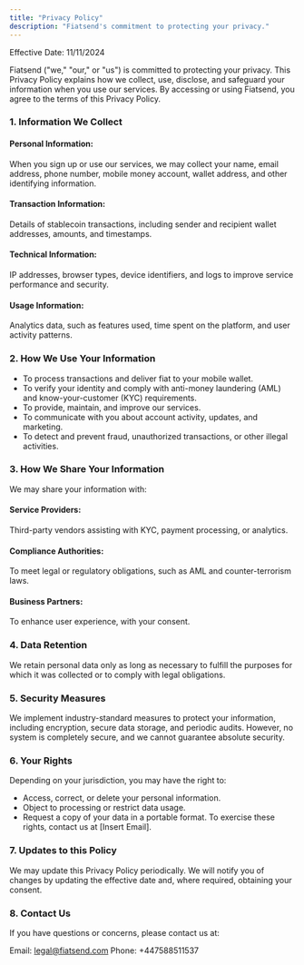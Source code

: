 ```yaml
---
title: "Privacy Policy"
description: "Fiatsend's commitment to protecting your privacy."
---
```


Effective Date: 11/11/2024

Fiatsend ("we," "our," or "us") is committed to protecting your privacy. This Privacy Policy explains how we collect, use, disclose, and safeguard your information when you use our services. By accessing or using Fiatsend, you agree to the terms of this Privacy Policy.

### 1. Information We Collect

#### Personal Information:

When you sign up or use our services, we may collect your name, email address, phone number, mobile money account, wallet address, and other identifying information.

#### Transaction Information:

Details of stablecoin transactions, including sender and recipient wallet addresses, amounts, and timestamps.

#### Technical Information:

IP addresses, browser types, device identifiers, and logs to improve service performance and security.

#### Usage Information:

Analytics data, such as features used, time spent on the platform, and user activity patterns.

### 2. How We Use Your Information

- To process transactions and deliver fiat to your mobile wallet.
- To verify your identity and comply with anti-money laundering (AML) and know-your-customer (KYC) requirements.
- To provide, maintain, and improve our services.
- To communicate with you about account activity, updates, and marketing.
- To detect and prevent fraud, unauthorized transactions, or other illegal activities.

### 3. How We Share Your Information

We may share your information with:

#### Service Providers:

Third-party vendors assisting with KYC, payment processing, or analytics.

#### Compliance Authorities:

To meet legal or regulatory obligations, such as AML and counter-terrorism laws.

#### Business Partners:

To enhance user experience, with your consent.

### 4. Data Retention

We retain personal data only as long as necessary to fulfill the purposes for which it was collected or to comply with legal obligations.

### 5. Security Measures

We implement industry-standard measures to protect your information, including encryption, secure data storage, and periodic audits. However, no system is completely secure, and we cannot guarantee absolute security.

### 6. Your Rights

Depending on your jurisdiction, you may have the right to:

- Access, correct, or delete your personal information.
- Object to processing or restrict data usage.
- Request a copy of your data in a portable format.
  To exercise these rights, contact us at [Insert Email].

### 7. Updates to this Policy

We may update this Privacy Policy periodically. We will notify you of changes by updating the effective date and, where required, obtaining your consent.

### 8. Contact Us

If you have questions or concerns, please contact us at:

Email: legal@fiatsend.com
Phone: +447588511537
